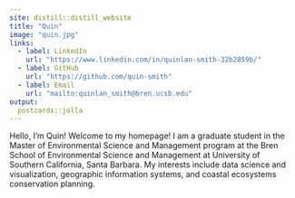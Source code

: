 ```yaml
---
site: distill::distill_website
title: "Quin"
image: "quin.jpg"
links:
  - label: LinkedIn
    url: "https://www.linkedin.com/in/quinlan-smith-32b2859b/"
  - label: GitHub
    url: "https://github.com/quin-smith"
  - label: Email
    url: "mailto:quinlan_smith@bren.ucsb.edu"
output:
  postcards::jolla
---
```

 
Hello, I'm Quin!  Welcome to my homepage!  I am a graduate student in the Master of Environmental Science and Management program at the Bren School of Environmental Science and Management at University of Southern California, Santa Barbara.  My interests include data science and visualization, geographic information systems, and coastal ecosystems conservation planning.
